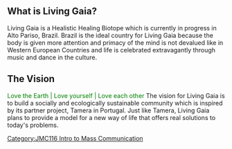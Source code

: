 {{JMC116inprogress|May 15, 2012}}
==What is Living Gaia?==
Living Gaia is a Healistic Healing Biotope which is currently in progress in Alto Pariso, Brazil. Brazil is the ideal country for Living Gaia because the body is given more attention and primacy of the mind is not devalued like in Western European Countries and life is celebrated extravagantly through music and dance in the culture.

==The Vision==
<font color="green">Love the Earth | Love yourself | Love each other</font>
The vision for Living Gaia is to build a socially and ecologically sustainable community which is inspired by its partner project, Tamera in Portugal. Just like Tamera, Living Gaia plans to provide a model for a new way of life that offers real solutions to today's problems.

[[Category:JMC116 Intro to Mass Communication]]
